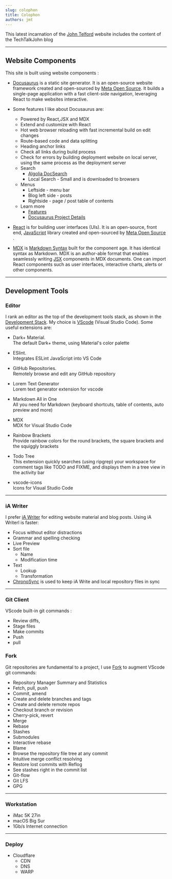 ```yaml
---
slug: colophon
title: Colophon
authors: jmt
---
```


This latest incarnation of the [John Telford](https://johntelford.com/) website  includes the content of the TechTalkJohn blog

---

## Website Components

This site is built using website components :

- [Docusaurus](https://docusaurus.io/) is a static site generator. It is an open-source website framework created and open-sourced by [Meta Open Source](https://opensource.fb.com/). It builds a single-page application with a fast client-side navigation, leveraging React to make websites interactive.

- Some features I like about Docusaurus are:
	- Powered by React,JSX and MDX
	- Extend and customize with React
	- Hot web browser reloading with fast incremental build on edit changes
	- Route-based code and data splitting
	- Heading anchor links
	- Check all links during build process
	- Check for errors by building deployment website on local server, using the same process as the deployment server
	- Search
		- [Algolia DocSearch](https://docusaurus.io/docs/search#using-algolia-docsearch)
		- Local Search - Small and is downloaded to browsers 
	- Menus
		- Leftside - menu bar
		- Blog left side - posts
		- Rightside - page / post table of contents
	- Learn more
		- [Features](https://docusaurus.io/docs#features)
		- [Docusaurus Project Details](https://opensource.fb.com/projects/docusaurus)

- [React](https://reactjs.org/) is for building user interfaces (UIs). It is an open-source, front end, [JavaScript](https://developer.mozilla.org/en-US/docs/Web/JavaScript) library created and open-sourced by [Meta Open Source](https://opensource.fb.com/) . 


- [MDX](https://mdxjs.com) is [Markdown Syntax](https://daringfireball.net/projects/markdown/syntax) built for the component age. It has identical syntax as Markdown. MDX is an author-able format that enables seamlessly writing [JSX](https://mdxjs.com/getting-started/#jsx) components in MDX documents. One can import React components such as user interfaces, interactive charts, alerts or other components.

---

## Development Tools

### Editor

I rank an editor as the top of the development tools stack, as shown in the [Development Stack](developmentstack). My choice is [VScode](developmenttools#vscode) (Visual Studio Code). Some useful extensions are:

- Dark+ Material.  
The default Dark+ theme, using Material's color palette

- ESlint.  
Integrates ESLint JavaScript into VS Code

- GitHub Repositories.  
Remotely browse and edit any GitHub repository

- Lorem Text Generator  
Lorem text generator extension for vscode

-  Markdown All in One  
All you need for Markdown (keyboard shortcuts, table of contents, auto preview and more)

- MDX  
MDX for Visual Studio Code

- Rainbow Brackets  
Provide rainbow colors for the round brackets, the square brackets and the squiggly brackets

- Todo Tree  
This extension quickly searches (using ripgrep) your workspace for comment tags like TODO and FIXME, and displays them in a tree view in the activity bar

- vscode-icons  
Icons for Visual Studio Code

---

### iA Writer

I prefer [iA Writer](material#iawriter) for editing website material and blog posts. Using iA Writerl is faster: 
- Focus without editor distractions
- Grammar and spelling checking
- Live Preview
- Sort file
	- Name
	- Modification time 
- Text 
	- Lookup
	- Transformation
- [ChronoSync](material#chronosync) is used to keep iA Write and local repository files in sync

---

### Git Client

VScode built-in git commands :

 - Review diffs, 
 - Stage files
 - Make commits
 - Push 
 - pull 

### Fork
Git repositories are fundamental to a project, I use [Fork](https://git-fork.com) to augment VScode git commands:

- Repository Manager Summary and Statistics
- Fetch, pull, push
- Commit, amend
- Create and delete branches and tags
- Create and delete remote repos
- Checkout branch or revision
- Cherry-pick, revert
- Merge
- Rebase
- Stashes
- Submodules
- Interactive rebase
- Blame
- Browse the repository file tree at any commit
- Intuitive merge conflict resolving
- Restore lost commits with Reflog
- See stashes right in the commit list
- Git-flow
- Git LFS
- GPG

---

### Workstation

- iMac 5K 27in
- macOS Big Sur
- 1Gb/s Internet connection

---

### Deploy

- Cloudflare
	- CDN
	- DNS
	- WARP

